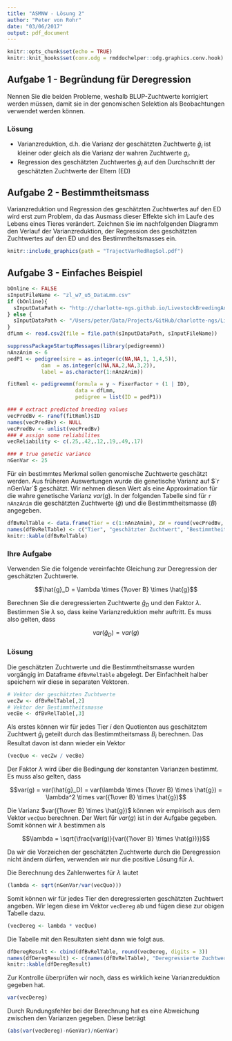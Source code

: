 ```yaml
---
title: "ASMNW - Lösung 2"
author: "Peter von Rohr"
date: "03/06/2017"
output: pdf_document
---
```


```r
knitr::opts_chunk$set(echo = TRUE)
knitr::knit_hooks$set(conv.odg = rmddochelper::odg.graphics.conv.hook)
```

## Aufgabe 1 - Begründung für Deregression
Nennen Sie die beiden Probleme, weshalb BLUP-Zuchtwerte korrigiert werden müssen, damit sie in der genomischen Selektion als Beobachtungen verwendet werden können.

### Lösung
- Varianzreduktion, d.h. die Varianz der geschätzten Zuchtwerte $\hat{g}_i$ ist kleiner oder gleich als die Varianz der wahren Zuchtwerte $g_i$.
- Regression des geschätzten Zuchtwertes $\hat{g}_i$ auf den Durchschnitt der geschätzten Zuchtwerte der Eltern (ED)


## Aufgabe 2 - Bestimmtheitsmass
Varianzreduktion und Regression des geschätzten Zuchtwertes auf den ED wird erst zum Problem, da das Ausmass dieser Effekte sich im Laufe des Lebens eines Tieres verändert. Zeichnen Sie im nachfolgenden Diagramm den Verlauf der Varianzreduktion, der Regression des geschätzten Zuchtwertes auf den ED und des Bestimmtheitsmasses ein.

```r
knitr::include_graphics(path = "TrajectVarRedRegSol.pdf")
```


## Aufgabe 3 - Einfaches Beispiel
```r
bOnline <- FALSE
sInputFileName <- "zl_w7_u5_DataLmm.csv"
if (bOnline){
  sInputDataPath <- "http://charlotte-ngs.github.io/LivestockBreedingAndGenomics/w7"
} else {
  sInputDataPath <- "/Users/peter/Data/Projects/GitHub/charlotte-ngs/LivestockBreedingAndGenomics/gh-pages/w7"
}
dfLmm <- read.csv2(file = file.path(sInputDataPath, sInputFileName))

suppressPackageStartupMessages(library(pedigreemm)) 
nAnzAnim <- 6
pedP1 <- pedigree(sire = as.integer(c(NA,NA,1, 1,4,5)),
           dam  = as.integer(c(NA,NA,2,NA,3,2)),
           label = as.character(1:nAnzAnim))

fitReml <- pedigreemm(formula = y ~ FixerFactor + (1 | ID),
                      data = dfLmm,
                      pedigree = list(ID = pedP1))

### # extract predicted breeding values
vecPredBv <- ranef(fitReml)$ID
names(vecPredBv) <- NULL
vecPredBv <- unlist(vecPredBv)
### # assign some reliabilites
vecReliability <- c(.25,.42,.12,.19,.49,.17)

### # true genetic variance
nGenVar <- 25
```

Für ein bestimmtes Merkmal sollen genomische Zuchtwerte geschätzt werden. Aus früheren Auswertungen wurde die genetische Varianz auf $`r nGenVar`$  geschätzt. Wir nehmen diesen Wert als eine Approximation für die wahre genetische Varianz $var(g)$. In der folgenden Tabelle sind für `r nAnzAnim` die geschätzten Zuchtwerte ($\hat{g}$) und die Bestimmtheitsmasse ($B$) angegeben. 

```r
dfBvRelTable <- data.frame(Tier = c(1:nAnzAnim), ZW = round(vecPredBv, digits = 3), Rel = vecReliability, stringsAsFactors = FALSE)
names(dfBvRelTable) <- c("Tier", "geschätzter Zuchtwert", "Bestimmtheitsmass")
knitr::kable(dfBvRelTable)
```

### Ihre Aufgabe
Verwenden Sie die folgende vereinfachte Gleichung zur Deregression der geschätzten Zuchtwerte.

$$\hat{g}_D = \lambda \times {1\over B} \times \hat{g}$$

Berechnen Sie die deregressierten Zuchtwerte $\hat{g}_D$ und den Faktor $\lambda$. Bestimmen Sie $\lambda$ so, dass keine Varianzreduktion mehr auftritt. Es muss also gelten, dass 

$$var(\hat{g}_D) = var(g)$$

### Lösung
Die geschätzten Zuchtwerte und die Bestimmtheitsmasse wurden vorgängig im Dataframe `dfBvRelTable` abgelegt. Der Einfachheit halber speichern wir diese in separaten Vektoren.

```r
# Vektor der geschätzten Zuchtwerte
vecZw <- dfBvRelTable[,2]
# Vektor der Bestimmtheitsmasse
vecBe <- dfBvRelTable[,3]
```

Als erstes können wir für jedes Tier $i$ den Quotienten aus geschätztem Zuchtwert $\hat{g}_i$ geteilt durch das Bestimmtheitsmass $B_i$ berechnen. Das Resultat davon ist dann wieder ein Vektor

```r
(vecQuo <- vecZw / vecBe)
```

Der Faktor $\lambda$ wird über die Bedingung der konstanten Varianzen bestimmt. Es muss also gelten, dass

$$var(g) = var(\hat{g}_D) = var(\lambda \times {1\over B} \times \hat{g}) = \lambda^2 \times var({1\over B} \times \hat{g})$$

Die Varianz $var({1\over B} \times \hat{g})$ können wir empirisch aus dem Vektor `vecQuo` berechnen. Der Wert für $var(g)$ ist in der Aufgabe gegeben. Somit können wir $\lambda$ bestimmen als 

$$\lambda = \sqrt{\frac{var(g)}{var({1\over B} \times \hat{g})}}$$

Da wir die Vorzeichen der geschätzten Zuchtwerte durch die Deregression nicht ändern dürfen, verwenden wir nur die positive Lösung für $\lambda$. 

Die Berechnung des Zahlenwertes für $\lambda$ lautet

```r
(lambda <- sqrt(nGenVar/var(vecQuo)))
```

Somit können wir für jedes Tier den deregressierten geschätzten Zuchtwert angeben. Wir legen diese im Vektor `vecDereg` ab und fügen diese zur obigen Tabelle dazu.

```r
(vecDereg <- lambda * vecQuo)
```

Die Tabelle mit den Resultaten sieht dann wie folgt aus.

```r
dfDeregResult <- cbind(dfBvRelTable, round(vecDereg, digits = 3))
names(dfDeregResult) <- c(names(dfBvRelTable), "Deregressierte Zuchtwerte")
knitr::kable(dfDeregResult)
```

Zur Kontrolle überprüfen wir noch, dass es wirklich keine Varianzreduktion gegeben hat.

```r
var(vecDereg)
```

Durch Rundungsfehler bei der Berechnung hat es eine Abweichung zwischen den Varianzen gegeben. Diese beträgt

```r
(abs(var(vecDereg)-nGenVar)/nGenVar)
```


